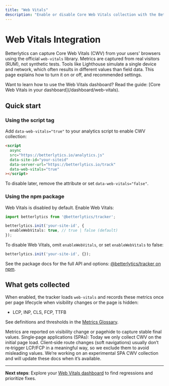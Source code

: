 ```yaml
---
title: "Web Vitals"
description: "Enable or disable Core Web Vitals collection with the Betterlytics tracker. Learn configuration options and best practices."
---
```



# Web Vitals Integration

Betterlytics can capture Core Web Vitals (CWV) from your users' browsers using the official `web-vitals` library. Metrics are captured from real visitors (RUM), not synthetic tests. Tools like Lighthouse simulate a single device and network, which often results in different values than field data. This page explains how to turn it on or off, and recommended settings.

<Callout type="info">
Want to learn how to use the Web Vitals dashboard? Read the guide: [Core Web Vitals in your dashboard](/dashboard/web-vitals).
</Callout>

## Quick start

### Using the script tag

Add `data-web-vitals="true"` to your analytics script to enable CWV collection:

```html
<script
  async
  src="https://betterlytics.io/analytics.js"
  data-site-id="your-siteid"
  data-server-url="https://betterlytics.io/track"
  data-web-vitals="true"
></script>
```

To disable later, remove the attribute or set `data-web-vitals="false"`.

### Using the npm package

Web Vitals is disabled by default. Enable Web Vitals:

```ts
import betterlytics from '@betterlytics/tracker';

betterlytics.init('your-site-id', {
  enableWebVitals: true, // true | false (default)
});
```

To disable Web Vitals, omit `enableWebVitals`, or set `enableWebVitals` to false:

```ts
betterlytics.init('your-site-id', {});
```

See the package docs for the full API and options: [@betterlytics/tracker on npm](https://www.npmjs.com/package/@betterlytics/tracker).

## What gets collected

When enabled, the tracker loads `web-vitals` and records these metrics once per page lifecycle when visibility changes or the page is hidden:

- LCP, INP, CLS, FCP, TTFB

See definitions and thresholds in the [Metrics Glossary](/dashboard/metrics-glossary#core-web-vitals).

<Callout type="info">
Metrics are reported on visibility change or pagehide to capture stable final values.
</Callout>

<Callout type="warning">
Single‑page applications (SPAs): Today we only collect CWV on the initial page load. Client‑side route changes (soft navigations) usually don’t re‑trigger LCP/FCP in a meaningful way, so we exclude them to avoid misleading values. We’re working on an experimental SPA CWV collection and will update these docs when it’s available.
</Callout>

---

**Next steps**: Explore your [Web Vitals dashboard](/dashboard/web-vitals) to find regressions and prioritize fixes.